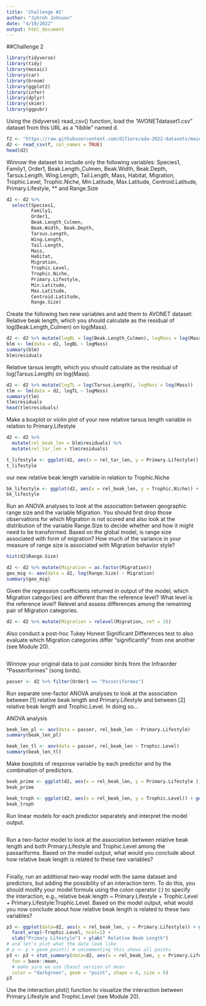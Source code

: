 ```yaml
---
title: 'Challenge #2'
author: "Jyhreh Johnson"
date: "4/19/2022"
output: html_document
---
```


##Challenge 2
```r
library(tidyverse)
library(tidy)
library(mosaic)
library(car)
library(broom)
library(ggplot2)
library(infer)
library(dplyr)
library(skimr)
library(ggpubr)
```

Using the {tidyverse} read_csv() function, load the “AVONETdataset1.csv” dataset from this URL as a “tibble” named d.
```r
f2 <- "https://raw.githubusercontent.com/difiore/ada-2022-datasets/main/AVONETdataset1.csv"
d2 <- read_csv(f, col_names = TRUE)
head(d2)
```

Winnow the dataset to include only the following variables: Species1, Family1, Order1, Beak.Length_Culmen, Beak.Width, Beak.Depth, Tarsus.Length, Wing.Length, Tail.Length, Mass, Habitat, Migration, Trophic.Level, Trophic.Niche, Min.Latitude, Max.Latitude, Centroid.Latitude, Primary.Lifestyle, ** and Range.Size
```r
d2 <- d2 %>%
  select(Species1, 
         Family1, 
         Order1, 
         Beak.Length_Culmen, 
         Beak.Width, Beak.Depth, 
         Tarsus.Length, 
         Wing.Length, 
         Tail.Length, 
         Mass, 
         Habitat, 
         Migration, 
         Trophic.Level, 
         Trophic.Niche, 
         Primary.Lifestyle, 
         Min.Latitude, 
         Max.Latitude, 
         Centroid.Latitude, 
         Range.Size)
```

Create the following two new variables and add them to AVONET dataset:
Relative beak length, which you should calculate as the residual of log(Beak.Length_Culmen) on log(Mass).
```r
d2 <- d2 %>% mutate(logBL = log(Beak.Length_Culmen), logMass = log(Mass))
blm <- lm(data = d2, logBL ~ logMass)
summary(blm)
blm$residuals
```

Relative tarsus length, which you should calculate as the residual of log(Tarsus.Length) on log(Mass).
```r
d2 <- d2 %>% mutate(logTL = log(Tarsus.Length), logMass = log(Mass))
tlm <- lm(data = d2, logTL ~ logMass)
summary(tlm)
tlm$residuals
head(tlm$residuals)
```

Make a boxplot or violin plot of your new relative tarsus length variable in relation to Primary.Lifestyle 
```r
d2 <- d2 %>%
  mutate(rel_beak_len = blm$residuals) %>%
  mutate(rel_tar_len = tlm$residuals)
```

```r
t_lifestyle <- ggplot(d2, aes(x = rel_tar_len, y = Primary.Lifestyle)) + geom_boxplot()
t_lifestyle
```
our new relative beak length variable in relation to Trophic.Niche
```r
bk_lifestyle <- ggplot(d2, aes(x = rel_beak_len, y = Trophic.Niche)) + geom_boxplot()
bk_lifestyle
```

Run an ANOVA analyses to look at the association between geographic range size and the variable Migration. You should first drop those observations for which Migration is not scored and also look at the distribution of the variable Range.Size to decide whether and how it might need to be transformed. Based on the global model, is range size associated with form of migration? How much of the variance in your measure of range size is associated with Migration behavior style?
```r
hist(d2$Range.Size)
```
```r
d2 <- d2 %>% mutate(Migration = as.factor(Migration))
geo_mig <- aov(data = d2, log(Range.Size) ~ Migration)
summary(geo_mig)
```

Given the regression coefficients returned in output of the model, which Migration categor(ies) are different than the reference level? What level is the reference level? Relevel and assess differences among the remaining pair of Migration categories. 
```r
d2 <- d2 %>% mutate(Migration = relevel(Migration, ref = 3))
```

Also conduct a post-hoc Tukey Honest Significant Differences test to also evaluate which Migration categories differ “significantly” from one another (see Module 20).
```r
```

Winnow your original data to just consider birds from the Infraorder “Passeriformes” (song birds).
```r
passer <- d2 %>% filter(Order1 == "Passeriformes")
```
Run separate one-factor ANOVA analyses to look at the association between [1] relative beak length and Primary.Lifestyle and between [2] relative beak length and Trophic.Level. In doing so…

ANOVA analysis
```r
beak_len_pl <- aov(data = passer, rel_beak_len ~ Primary.Lifestyle) 
summary(beak_len_pl)
```
```r
beak_len_tl <- aov(data = passer, rel_beak_len ~ Trophic.Level)
summary(beak_len_tl)
```

Make boxplots of response variable by each predictor and by the combination of predictors.
```r
beak_prime <- ggplot(d2, aes(x = rel_beak_len, y = Primary.Lifestyle )) + geom_boxplot()
beak_prime
```

```r
beak_troph <- ggplot(d2, aes(x = rel_beak_len, y = Trophic.Level)) + geom_boxplot()
beak_troph
```

Run linear models for each predictor separately and interpret the model output.
```r
```

Run a two-factor model to look at the association between relative beak length and both Primary.Lifestyle and Trophic.Level among the passariforms. Based on the model output, what would you conclude about how relative beak length is related to these two variables?
```r
```

Finally, run an additional two-way model with the same dataset and predictors, but adding the possibility of an interaction term. To do this, you should modify your model formula using the colon operator (:) to specify the interaction, e.g., relative beak length ~ Primary.Lifestyle + Trophic.Level + Primary.Lifestyle:Trophic.Level. Based on the model output, what would you now conclude about how relative beak length is related to these two variables?
```r
p3 <- ggplot(data=d2, aes(x = rel_beak_len, y = Primary.Lifestyle)) + geom_boxplot() +
  facet_wrap(~Trophic.Level, ncol=1) +
  xlab("Primary Lifestyle") + ylab(" Relative Beak Length")
# and let's plot what the data look like
# p <- p + geom_point() # uncommenting this shows all points
p3 <- p3 + stat_summary(data=d2, aes(x = rel_beak_len, y = Primary.Lifestyle),
  fun = base::mean,
  # make sure we use {base} version of mean
  color = "darkgreen", geom = "point", shape = 8, size = 6)
p3
```

Use the interaction.plot() function to visualize the interaction between Primary.Lifestyle and Trophic.Level (see Module 20).
```r
```